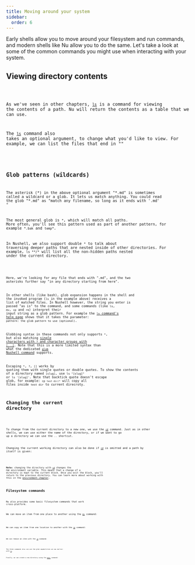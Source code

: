 ```yaml
---
title: Moving around your system
sidebar:
  order: 6
---
```



Early shells allow you to move around your filesystem and run commands, and modern shells like Nu allow you to do the same. Let's take a look at some of the common commands you might use when interacting with your system.

## Viewing directory contents

<Code code={lsExample} lang="nu" />

As we've seen in other chapters, [`ls`](/commands/docs/ls) is a command for viewing the contents of a path. Nu will return the contents as a table that we can use.

The [`ls`](/commands/docs/ls) command also takes an optional argument, to change what you'd like to view. For example, we can list the files that end in ""

<Code code={lsShallowGlobExample} lang="nu" />

## Glob patterns (wildcards)

The asterisk (\*) in the above optional argument "\*.md" is sometimes called a wildcard or a glob. It lets us match anything. You could read the glob "\*.md" as "match any filename, so long as it ends with '.md' "

The most general glob is `*`, which will match all paths. More often, you'll see this pattern used as part of another pattern, for example `*.bak` and `temp*`.

In Nushell, we also support double `*` to talk about traversing deeper paths that are nested inside of other directories. For example, `ls **/*` will list all the non-hidden paths nested under the current directory.

<Code code={lsDeepGlobExample} lang="nu" />

Here, we're looking for any file that ends with ".md", and the two asterisks further say "in any directory starting from here".

In other shells (like bash), glob expansion happens in the shell and the invoked program (`ls` in the example above) receives a list of matched files. In Nushell however, the string you enter is passed "as is" to the command, and some commands (like `ls`, `mv`, `cp` and `rm`) interpret their input string as a glob pattern. For example the [`ls` command's help page](https://www.nushell.sh/commands/docs/ls) shows that it takes the parameter: `pattern: the glob pattern to use (optional)`.

Globbing syntax in these commands not only supports `*`, but also matching [single characters with `?` and character groups with `[...]`](https://docs.rs/nu-glob/latest/nu_glob/struct.Pattern). Note that this is a more limited syntax than what the dedicated [`glob` Nushell command](https://www.nushell.sh/commands/docs/glob) supports.

Escaping `*`, `?`, `[]` works by quoting them with single quotes or double quotes. To show the contents of a directory named `[slug]`, use `ls "[slug]"` or `ls '[slug]'`.
Note that backtick quote doesn't escape glob, for example: <code>cp `test dir/*`</code> will copy all files inside `test dir` to current direcroty.

## Changing the current directory

<Code code={cdExample} lang="nu" />

To change from the current directory to a new one, we use the [`cd`](/commands/docs/cd) command. Just as in other shells, we can use either the name of the directory, or if we want to go up a directory we can use the `..` shortcut.

Changing the current working directory can also be done if [`cd`](/commands/docs/cd) is omitted and a path by itself is given:

<Code code={cdWithoutCommandExample} lang="nu" />

**Note:** changing the directory with [`cd`](/commands/docs/cd) changes the `PWD` environment variable. This means that a change of a directory is kept to the current block. Once you exit the block, you'll return to the previous directory. You can learn more about working with this in the [environment chapter](./environment).

## Filesystem commands

Nu also provides some basic filesystem commands that work cross-platform.

We can move an item from one place to another using the [`mv`](/commands/docs/mv) command:

<Code code={mvExample} lang="nu" />

We can copy an item from one location to another with the [`cp`](/commands/docs/cp) command:

<Code code={cpExample} lang="nu" />

We can remove an item with the [`rm`](/commands/docs/rm) command:

<Code code={rmExample} lang="nu" />

The three commands also can use the glob capabilities we saw earlier with [`ls`](/commands/docs/ls).

Finally, we can create a new directory using the [`mkdir`](/commands/docs/mkdir) command:

<Code code={mkdirExample} lang="nu" />

